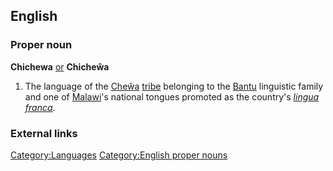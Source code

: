 ==English==
{{wikipedia|Chichewa language}}
===Proper noun===
'''Chichewa''' [[or]] '''Chicheŵa'''
# The language of the [[Cheŵa]] [[tribe]] belonging to the [[Bantu]] linguistic family and one of [[Malawi]]'s national tongues promoted as the country's ''[[lingua franca]]''.

===External links===
{{ethnologue|code=nya}}

[[Category:Languages]]
[[Category:English proper nouns]]